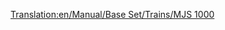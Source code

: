 [[Translation:en/Manual/Base Set/Trains/MJS 1000]]
{{hu/Navbox Mozdonyok}}
{{hu/Vonatok|Name=MJS 1000
|Image=[[File:en/Mjs1000.png]]
|Cost=£24,609 ($49.218)
|Speed=104 km/h (65 mph)
|Weight=120 t
|Power=2,200 LE (1,641 kW)
|Annual=£2,208 ($4.416)
|Designed=1965
|Lifespan=22 
|Capacity=N/A
|Leírás=
|Valósság=Az MJS 1000 hasonlít a South African Railways (SAR) [http://en.wikipedia.org/wiki/South_African_Class_5E,_Series_1 5E sorozatú] villamos mozdonyaira.}}